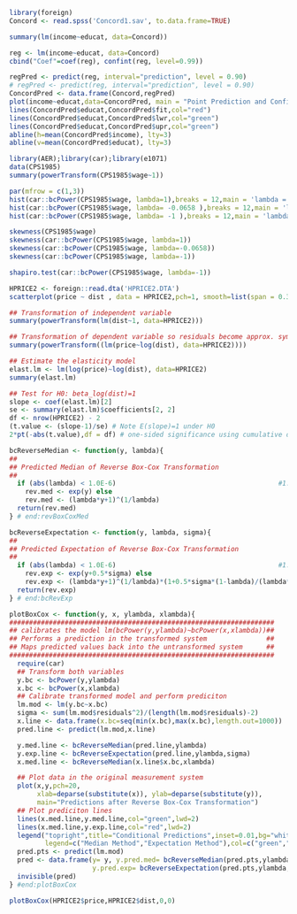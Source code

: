 


```r
library(foreign)
Concord <- read.spss('Concord1.sav', to.data.frame=TRUE)
```

```r
summary(lm(income~educat, data=Concord))
```

```r
reg <- lm(income~educat, data=Concord)
cbind("Coef"=coef(reg), confint(reg, level=0.99))
```

```r
regPred <- predict(reg, interval="prediction", level = 0.90)
# regPred <- predict(reg, interval="prediction", level = 0.90)
ConcordPred <- data.frame(Concord,regPred)
plot(income~educat,data=ConcordPred, main = "Point Prediction and Confidence Interval")
lines(ConcordPred$educat,ConcordPred$fit,col="red")
lines(ConcordPred$educat,ConcordPred$lwr,col="green")
lines(ConcordPred$educat,ConcordPred$upr,col="green")
abline(h=mean(ConcordPred$income), lty=3)
abline(v=mean(ConcordPred$educat), lty=3)
```


```r
library(AER);library(car);library(e1071)
data(CPS1985)
summary(powerTransform(CPS1985$wage~1))
```

```r
par(mfrow = c(1,3))
hist(car::bcPower(CPS1985$wage, lambda=1),breaks = 12,main = 'lambda = 1',xlab = 'x')
hist(car::bcPower(CPS1985$wage, lambda= -0.0658 ),breaks = 12,main = 'lambda = -0.0658',xlab = 'x')
hist(car::bcPower(CPS1985$wage, lambda= -1 ),breaks = 12,main = 'lambda = -1',xlab = 'x')
```

```r
skewness(CPS1985$wage)
skewness(car::bcPower(CPS1985$wage, lambda=1))
skewness(car::bcPower(CPS1985$wage, lambda=-0.0658))
skewness(car::bcPower(CPS1985$wage, lambda=-1))
```

```r
shapiro.test(car::bcPower(CPS1985$wage, lambda=-1))
```



```r
HPRICE2 <- foreign::read.dta('HPRICE2.DTA')
scatterplot(price ~ dist , data = HPRICE2,pch=1, smooth=list(span = 0.35,lty.smooth=1, col.smooth="red", col.var="red"),regLine=list(col="green"))
```

```r
## Transformation of independent variable
summary(powerTransform(lm(dist~1, data=HPRICE2)))
```

```r
## Transformation of dependent variable so residuals become approx. symmetric
summary(powerTransform((lm(price~log(dist), data=HPRICE2))))
```

```r
## Estimate the elasticity model
elast.lm <- lm(log(price)~log(dist), data=HPRICE2)
summary(elast.lm)
```

```r
## Test for H0: beta_log(dist)=1
slope <- coef(elast.lm)[2]
se <- summary(elast.lm)$coefficients[2, 2]
df <- nrow(HPRICE2) - 2
(t.value <- (slope-1)/se) # Note E(slope)=1 under H0
2*pt(-abs(t.value),df = df) # one-sided significance using cumulative distribution
```

```r
bcReverseMedian <- function(y, lambda){
##  
## Predicted Median of Reverse Box-Cox Transformation
##
  if (abs(lambda) < 1.0E-6)                                         #1.0E-6 matches bcPower=0
    rev.med <- exp(y) else
    rev.med <- (lambda*y+1)^(1/lambda)
  return(rev.med)
} # end:revBoxCoxMed

bcReverseExpectation <- function(y, lambda, sigma){
##
## Predicted Expectation of Reverse Box-Cox Transformation
##
  if (abs(lambda) < 1.0E-6)                                         #1.0E-6 matches bcPower=0 
    rev.exp <- exp(y+0.5*sigma) else
    rev.exp <- (lambda*y+1)^(1/lambda)*(1+0.5*sigma*(1-lambda)/(lambda*y+1)^2)
  return(rev.exp)
} # end:bcRevExp

plotBoxCox <- function(y, x, ylambda, xlambda){ 
###################################################################
## calibrates the model lm(bcPower(y,ylambda)~bcPower(x,xlambda))##
## Performs a prediction in the transformed system               ##
## Maps predicted values back into the untransformed system      ##
###################################################################
  require(car)
  ## Transform both variables
  y.bc <- bcPower(y,ylambda)
  x.bc <- bcPower(x,xlambda)
  ## Calibrate transformed model and perform prediciton
  lm.mod <- lm(y.bc~x.bc)
  sigma <- sum(lm.mod$residuals^2)/(length(lm.mod$residuals)-2)        # estimate residual variance
  x.line <- data.frame(x.bc=seq(min(x.bc),max(x.bc),length.out=1000))  # get smooth line
  pred.line <- predict(lm.mod,x.line)                                  # predict y along line

  y.med.line <- bcReverseMedian(pred.line,ylambda)                     # predicted median
  y.exp.line <- bcReverseExpectation(pred.line,ylambda,sigma)          # predicted expectation
  x.med.line <- bcReverseMedian(x.line$x.bc,xlambda)                   # rescaled independent variable

  ## Plot data in the original measurement system
  plot(x,y,pch=20,                                                 
       xlab=deparse(substitute(x)), ylab=deparse(substitute(y)),   
       main="Predictions after Reverse Box-Cox Transformation")
  ## Plot prediciton lines
  lines(x.med.line,y.med.line,col="green",lwd=2)                       # conditional median
  lines(x.med.line,y.exp.line,col="red",lwd=2)                         # conditional expectation
  legend("topright",title="Conditional Predictions",inset=0.01,bg="white",
         legend=c("Median Method","Expectation Method"),col=c("green","red"),lwd=2)
  pred.pts <- predict(lm.mod)
  pred <- data.frame(y= y, y.pred.med= bcReverseMedian(pred.pts,ylambda), 
                     y.pred.exp= bcReverseExpectation(pred.pts,ylambda,sigma),x=x)
  invisible(pred)
} #end:plotBoxCox

plotBoxCox(HPRICE2$price,HPRICE2$dist,0,0)
```

